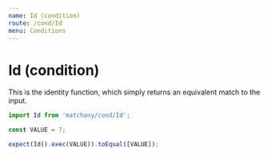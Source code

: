 ```yaml
---
name: Id (condition)
route: /cond/Id
menu: Conditions
---
```


# Id (condition)

This is the identity function, which simply returns an equivalent match to the input.

```js
import Id from 'matchany/cond/Id';

const VALUE = 7;

expect(Id().exec(VALUE)).toEqual([VALUE]);
```
